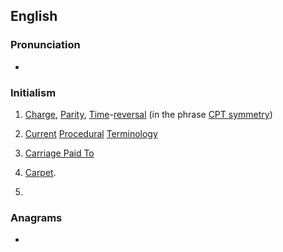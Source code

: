 ==English==
{{wikipedia|Current Procedural Terminology}}

===Pronunciation===
* {{audio|en|En-au-CPT.ogg|Audio (AU)}}

===Initialism===
{{rfc-header|en|Initialism}}
{{head|en|initialism}}

# {{lb|en|physics}} [[charge|Charge]], [[parity|Parity]], [[time|Time]]-[[reversal]] (in the phrase [[CPT symmetry]])
# {{lb|en|medicine}} [[current|Current]] [[procedure|Procedural]] [[terminology|Terminology]]
# {{lb|en|incoterm}} [[Carriage Paid To]]
# [[carpet|Carpet]].
# {{label|en|US|dated|_|pejorative|_|slang|sometimes reclaimed}} {{abbreviation of|en|Colored People's Time}}

===Anagrams===
* {{anagrams|en|a=cpt|PCT|PTC|TCP|TPC|pct}}